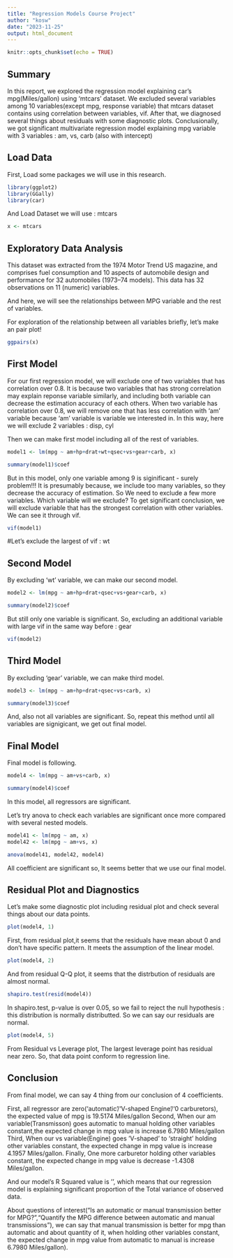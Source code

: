 ---
title: "Regression Models Course Project"
author: "kosw"
date: "2023-11-25"
output: html_document
---

```{r setup, include=FALSE}
knitr::opts_chunk$set(echo = TRUE)
```

## Summary

In this report, we explored the regression model explaining car's mpg(Miles/gallon) using 'mtcars' dataset. We excluded several variables among 10 variables(except mpg, response variable) that mtcars dataset contains using correlation between variables, vif. After that, we diagnosed several things about residuals with some diagnostic plots. Conclusionally, we got significant multivariate regression model explaining mpg variable with 3 variables : am, vs, carb (also with intercept)

## Load Data

First, Load some packages we will use in this research.
```{r, results='hide', message=FALSE}
library(ggplot2)
library(GGally)
library(car)
```

And Load Dataset we will use : mtcars
```{r}
x <- mtcars
```

## Exploratory Data Analysis

This dataset was extracted from the 1974 Motor Trend US magazine, and comprises fuel consumption and 10 aspects of automobile design and performance for 32 automobiles (1973–74 models). This data has 32 observations on 11 (numeric) variables.

And here, we will see the relationships between MPG variable and the rest of variables.

For exploration of the relationship between all variables briefly, let's make an pair plot!
```{r, echo=FALSE}
ggpairs(x)
```


## First Model

For our first regression model, we will exclude one of two variables that has correlation over 0.8.
It is because two variables that has strong correlation may explain reponse variable similarly, and including
both variable can decrease the estimation accuracy of each others.
When two variable has correlation over 0.8, we will remove one that has less correlation with 'am' variable because
'am' variable is variable we interested in.
In this way, here we will exclude 2 variables : disp, cyl

Then we can make first model including all of the rest of variables.
```{r}
model1 <- lm(mpg ~ am+hp+drat+wt+qsec+vs+gear+carb, x)
```

```{r, echo=FALSE}
summary(model1)$coef
```

But in this model, only one variable among 9 is siginificant - surely problem!!! 
It is presumably because, we include too many variables, so they decrease the accuracy of estimation.
So We need to exclude a few more variables.
Which variable will we exclude?
To get significant conclusion, we will exclude variable that has the strongest correlation with other variables.
We can see it through vif.
```{r}
vif(model1)
```
#Let's exclude the largest of vif : wt


## Second Model

By excluding 'wt' variable, we can make our second model.
```{r}
model2 <- lm(mpg ~ am+hp+drat+qsec+vs+gear+carb, x)
```


```{r, echo=FALSE}
summary(model2)$coef
```

But still only one variable is significant.
So, excluding an additional variable with large vif in the same way before : gear
```{r}
vif(model2)
```


## Third Model

By excluding 'gear' variable, we can make third model.

```{r}
model3 <- lm(mpg ~ am+hp+drat+qsec+vs+carb, x)
```


```{r, echo=FALSE}
summary(model3)$coef
```
And, also not all variables are significant.
So, repeat this method until all variables are signigicant, we get out final model.


## Final Model

Final model is following.
```{r}
model4 <- lm(mpg ~ am+vs+carb, x)
```


```{r, echo=FALSE}
summary(model4)$coef
```

In this model, all regressors are significant.

Let's try anova to check each variables are significant once more compared with several nested models.

```{r}
model41 <- lm(mpg ~ am, x)
model42 <- lm(mpg ~ am+vs, x)

anova(model41, model42, model4)
```
All coefficient are significant so, It seems better that we use our final model.


## Residual Plot and Diagnostics

Let's make some diagnostic plot including residual plot and check several things about our data points.
```{r}
plot(model4, 1)
```
First, from residual plot,it seems that the residuals have mean about 0 and don't have specific pattern.
It meets the assumption of the linear model.

```{r}
plot(model4, 2)
```
And from residual Q-Q plot, it seems that the distrbution of residuals are almost normal.

```{r}
shapiro.test(resid(model4))
```
In shapiro.test, p-value is over 0.05, so we fail to reject the null hypothesis : this distribution is normally distributted.
So we can say our residuals are normal.


```{r}
plot(model4, 5)
```
From Residual vs Leverage plot, The largest leverage point has residual near zero. So, that data point conform to regression line.

## Conclusion

From final model, we can say 4 thing from our conclusion of 4 coefficients.

First, all regressor are zero('automatic'/'V-shaped Engine'/'0 carburetors), the expected value of mpg is 19.5174 Miles/gallon
Second, When our am variable(Transmisson) goes automatic to manual holding other variables constant,the expected change in mpg value is increase 6.7980 Miles/gallon
Third, When our vs variable(Engine) goes 'V-shaped' to 'straight' holding other variables constant, the expected change in mpg value is increase 4.1957 Miles/gallon.
Finally, One more carburetor holding other variables constant, the expected change in mpg value is decrease -1.4308 Miles/gallon.

And our model's R Squared value is '', which means that our regression model is explaining significant proportion of the Total variance of observed data.

About questions of interest("Is an automatic or manual transmission better for MPG?","Quantify the MPG difference between automatic and manual transmissions"), we can say that manual transmission is better for mpg than automatic and about quantity of it, when holding other variables constant, the expected change in mpg value from automatic to manual is increase 6.7980 Miles/gallon).

